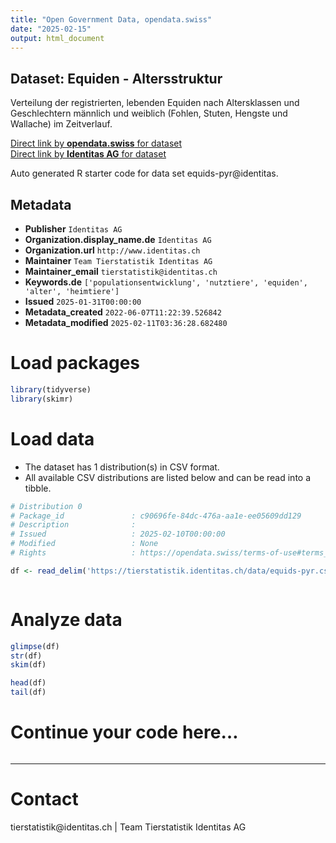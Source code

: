 ```yaml
---
title: "Open Government Data, opendata.swiss"
date: "2025-02-15"
output: html_document
---
```


## Dataset: Equiden - Altersstruktur

Verteilung der registrierten, lebenden Equiden nach Altersklassen und Geschlechtern männlich und weiblich (Fohlen, Stuten, Hengste und Wallache) im Zeitverlauf. 

[Direct link by **opendata.swiss** for dataset](https://opendata.swiss/de/dataset/equiden-altersstruktur)<br>
[Direct link by **Identitas AG** for dataset](https://tierstatistik.identitas.ch/)

Auto generated R starter code for data set equids-pyr@identitas.

## Metadata

- **Publisher** `Identitas AG`
- **Organization.display_name.de** `Identitas AG`
- **Organization.url** `http://www.identitas.ch`
- **Maintainer** `Team Tierstatistik Identitas AG`
- **Maintainer_email** `tierstatistik@identitas.ch`
- **Keywords.de** `['populationsentwicklung', 'nutztiere', 'equiden', 'alter', 'heimtiere']`
- **Issued** `2025-01-31T00:00:00`
- **Metadata_created** `2022-06-07T11:22:39.526842`
- **Metadata_modified** `2025-02-11T03:36:28.682480`


# Load packages

```r

library(tidyverse)
library(skimr)

```

# Load data

-   The dataset has 1 distribution(s) in CSV format.
-   All available CSV distributions are listed below and can be read into a tibble.

```r

# Distribution 0
# Package_id               : c90696fe-84dc-476a-aa1e-ee05609dd129
# Description              : 
# Issued                   : 2025-02-10T00:00:00
# Modified                 : None
# Rights                   : https://opendata.swiss/terms-of-use#terms_by

df <- read_delim('https://tierstatistik.identitas.ch/data/equids-pyr.csv')



```

# Analyze data

```r

glimpse(df)
str(df)
skim(df)

head(df)
tail(df)

```

# Continue your code here...

```r

```

------------------------------------------------------------------------

# Contact

tierstatistik@identitas.ch | Team Tierstatistik Identitas AG
